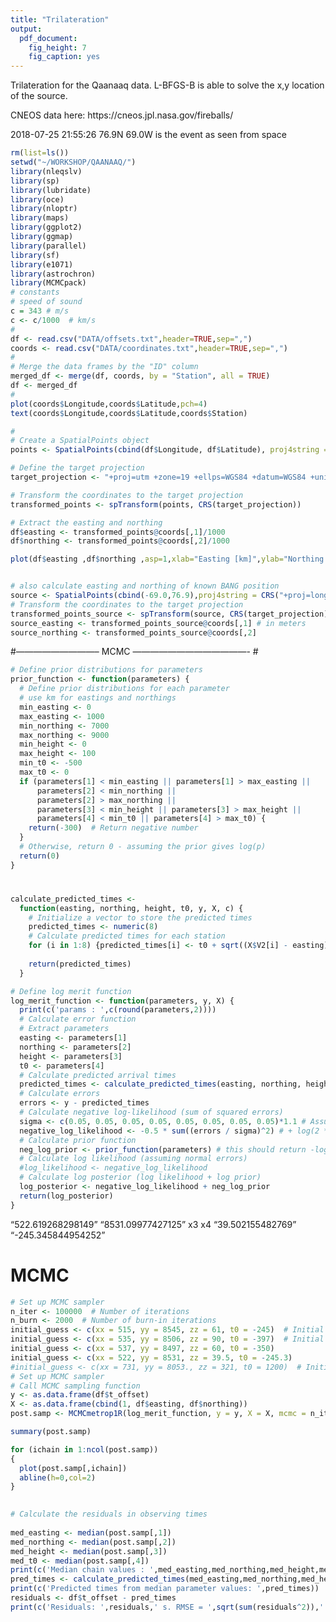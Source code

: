 ```yaml
---
title: "Trilateration"
output: 
  pdf_document: 
    fig_height: 7
    fig_caption: yes
---
```


Trilateration for the Qaanaaq data. L-BFGS-B is able to solve the x,y location of the source.

CNEOS data here: https://cneos.jpl.nasa.gov/fireballs/

2018-07-25 21:55:26	76.9N	69.0W is the event as seen from space

```r
rm(list=ls())
setwd("~/WORKSHOP/QAANAAQ/")
library(nleqslv)
library(sp)
library(lubridate)
library(oce)
library(nloptr)
library(maps)
library(ggplot2)
library(ggmap)
library(parallel)
library(sf)
library(e1071)
library(astrochron)
library(MCMCpack)
# constants
# speed of sound
c = 343 # m/s
c <- c/1000  # km/s
#
df <- read.csv("DATA/offsets.txt",header=TRUE,sep=",")
coords <- read.csv("DATA/coordinates.txt",header=TRUE,sep=",")
#
# Merge the data frames by the "ID" column
merged_df <- merge(df, coords, by = "Station", all = TRUE)
df <- merged_df
#
plot(coords$Longitude,coords$Latitude,pch=4)
text(coords$Longitude,coords$Latitude,coords$Station)
```



```r

#
# Create a SpatialPoints object
points <- SpatialPoints(cbind(df$Longitude, df$Latitude), proj4string = CRS("+proj=longlat +ellps=WGS84"))

# Define the target projection
target_projection <- "+proj=utm +zone=19 +ellps=WGS84 +datum=WGS84 +units=m +no_defs"

# Transform the coordinates to the target projection
transformed_points <- spTransform(points, CRS(target_projection))

# Extract the easting and northing
df$easting <- transformed_points@coords[,1]/1000
df$northing <- transformed_points@coords[,2]/1000

plot(df$easting ,df$northing ,asp=1,xlab="Easting [km]",ylab="Northing [km]",pch=19,cex=0.5)


# also calculate easting and northing of known BANG position
source <- SpatialPoints(cbind(-69.0,76.9),proj4string = CRS("+proj=longlat +ellps=WGS84"))
# Transform the coordinates to the target projection
transformed_points_source <- spTransform(source, CRS(target_projection))
source_easting <- transformed_points_source@coords[,1] # in meters
source_northing <- transformed_points_source@coords[,2]
```


#----------------------------- MCMC ----------------------------------------
#
```r
# Define prior distributions for parameters
prior_function <- function(parameters) {
  # Define prior distributions for each parameter
  # use km for eastings and northings
  min_easting <- 0
  max_easting <- 1000
  min_northing <- 7000
  max_northing <- 9000
  min_height <- 0
  max_height <- 100
  min_t0 <- -500
  max_t0 <- 0
  if (parameters[1] < min_easting || parameters[1] > max_easting ||
      parameters[2] < min_northing ||
      parameters[2] > max_northing ||
      parameters[3] < min_height || parameters[3] > max_height ||
      parameters[4] < min_t0 || parameters[4] > max_t0) {
    return(-300)  # Return negative number
  }
  # Otherwise, return 0 - assuming the prior gives log(p)
  return(0)
}
```
#
```r
calculate_predicted_times <-
  function(easting, northing, height, t0, y, X, c) {
    # Initialize a vector to store the predicted times
    predicted_times <- numeric(8)
    # Calculate predicted times for each station
    for (i in 1:8) {predicted_times[i] <- t0 + sqrt((X$V2[i] - easting) ^ 2 + (X$V3[i] - northing) ^ 2 + (0 - height) ^2) / c }
    
    return(predicted_times)
  }

```



```r
# Define log merit function
log_merit_function <- function(parameters, y, X) {
  print(c('params : ',c(round(parameters,2))))
  # Calculate error function
  # Extract parameters
  easting <- parameters[1]
  northing <- parameters[2]
  height <- parameters[3]
  t0 <- parameters[4]
  # Calculate predicted arrival times
  predicted_times <- calculate_predicted_times(easting, northing, height, t0, y, X, c)
  # Calculate errors
  errors <- y - predicted_times
  # Calculate negative log-likelihood (sum of squared errors)
  sigma <- c(0.05, 0.05, 0.05, 0.05, 0.05, 0.05, 0.05, 0.05)*1.1 # Assuming constant variance
  negative_log_likelihood <- -0.5 * sum((errors / sigma)^2) # + log(2 * pi * sigma^2))
  # Calculate prior function
  neg_log_prior <- prior_function(parameters) # this should return -log(prior)
  # Calculate log likelihood (assuming normal errors)
  #log_likelihood <- negative_log_likelihood  
  # Calculate log posterior (log likelihood + log prior)
  log_posterior <- negative_log_likelihood + neg_log_prior
  return(log_posterior)
}
```
 "522.619268298149"       "8531.09977427125" 
                      x3                       x4 
       "39.502155482769"      "-245.345844954252" 

# MCMC
```r

# Set up MCMC sampler
n_iter <- 100000  # Number of iterations
n_burn <- 2000  # Number of burn-in iterations
initial_guess <- c(xx = 515, yy = 8545, zz = 61, t0 = -245)  # Initial guess with RMSE=0.34 s
initial_guess <- c(xx = 535, yy = 8506, zz = 90, t0 = -397)  # Initial guess with RMSE=0.31 s
initial_guess <- c(xx = 537, yy = 8497, zz = 60, t0 = -350) 
initial_guess <- c(xx = 522, yy = 8531, zz = 39.5, t0 = -245.3)
#initial_guess <- c(xx = 731, yy = 8053., zz = 321, t0 = 1200)  # Initial guess
# Set up MCMC sampler
# Call MCMC sampling function
y <- as.data.frame(df$t_offset)
X <- as.data.frame(cbind(1, df$easting, df$northing))
post.samp <- MCMCmetrop1R(log_merit_function, y = y, X = X, mcmc = n_iter + n_burn, thin = 10, tune=.1, theta.init = initial_guess) 

summary(post.samp)

for (ichain in 1:ncol(post.samp))
{
  plot(post.samp[,ichain])
  abline(h=0,col=2)
}
 

# Calculate the residuals in observing times
 
med_easting <- median(post.samp[,1])
med_northing <- median(post.samp[,2])
med_height <- median(post.samp[,3])
med_t0 <- median(post.samp[,4])
print(c('Median chain values : ',med_easting,med_northing,med_height,med_t0))
pred_times <- calculate_predicted_times(med_easting,med_northing,med_height,med_t0,y,X,c)
print(c('Predicted times from median parameter values: ',pred_times))
residuals <- df$t_offset - pred_times
print(c('Residuals: ',residuals,' s. RMSE = ',sqrt(sum(residuals^2)),' s.'))
```




